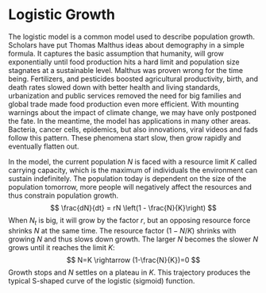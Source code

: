 # Logistic Growth
The logistic model is a common model used to describe population growth. Scholars have put Thomas Malthus ideas about demography in a simple formula. It captures the basic assumption that humanity, will grow exponentially until food production hits a hard limit and population size stagnates at a sustainable level. Malthus was proven wrong for the time being. Fertilizers, and pesticides boosted agricultural productivity, birth, and death rates slowed down with better health and living standards, urbanization and public services removed the need for big families and global trade made food production even more efficient. With mounting warnings about the impact of climate change, we may have only postponed the fate. In the meantime, the model has applications in many other areas. Bacteria, cancer cells, epidemics, but also innovations, viral videos and fads follow this pattern. These phenomena start slow, then grow rapidly and eventually flatten out. 

 


In the model, the current population $N$ is faced with a resource limit $K$ called carrying capacity, which is the maximum of individuals the environment can sustain indefinitely. The population today is dependent on the size of the population tomorrow, more people will negatively affect the resources and thus constrain population growth.  
$$
\frac{dN}{dt} = rN \left(1 - \frac{N}{K}\right)
$$
When $N_{t}$ is big, it will grow by the factor $r$, but an opposing resource force shrinks $N$ at the same time. The resource factor $(1- N/K)$ shrinks with growing $N$ and thus slows down growth. The larger $N$ becomes the slower $N$ grows until it reaches the limit $K$: 
$$
N=K \rightarrow (1-\frac{N}{K})=0
$$
Growth stops and $N$ settles on a plateau in $K$. This trajectory produces the typical S-shaped curve of the logistic (sigmoid) function.